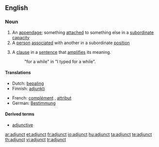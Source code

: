 ==English==

===Noun===
{{en-noun}}

# An [[appendage]]; something [[attach]]ed to something else in a [[subordinate]] [[capacity]]
# A [[person]] [[associate]]d with another in a subordinate [[position]]
# {{grammar}} A [[clause]] in a [[sentence]] that [[amplify|amplifies]] its meaning.
#: "for a while" in "I typed for a while".

====Translations====
{{trans-top|appendage}}
* Dutch: [[bepaling]] {{f}}
* Finnish: [[adjunkti]]
{{trans-mid}}
* French: [[complément]] {{m}}, [[attribut]] {{m}}
* German: [[Bestimmung]] {{f}}
{{trans-bottom}}

====Derived terms====
* [[adjunctive]]

[[ar:adjunct]]
[[et:adjunct]]
[[fr:adjunct]]
[[io:adjunct]]
[[hu:adjunct]]
[[ta:adjunct]]
[[te:adjunct]]
[[th:adjunct]]
[[vi:adjunct]]
[[tr:adjunct]]
